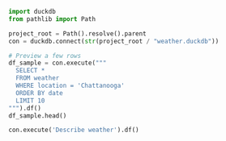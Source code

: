 
```python

import duckdb
from pathlib import Path

project_root = Path().resolve().parent
con = duckdb.connect(str(project_root / "weather.duckdb"))

# Preview a few rows
df_sample = con.execute("""
  SELECT * 
  FROM weather 
  WHERE location = 'Chattanooga' 
  ORDER BY date 
  LIMIT 10
""").df()
df_sample.head()


```


```python

con.execute('Describe weather').df()

```